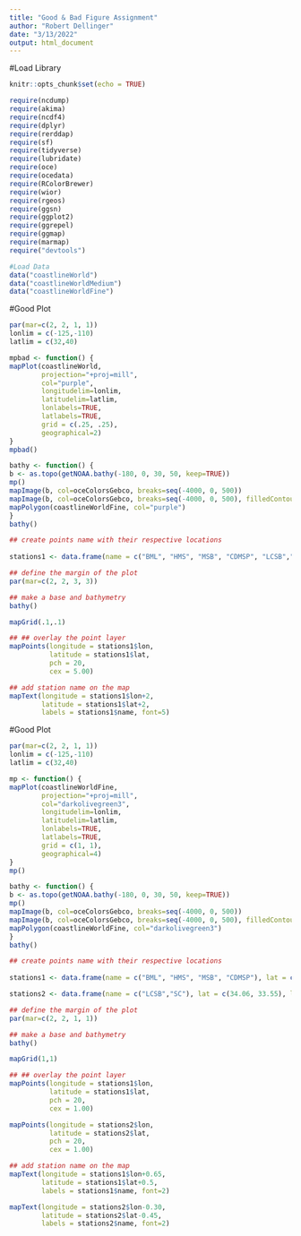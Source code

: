 ```yaml
---
title: "Good & Bad Figure Assignment"
author: "Robert Dellinger"
date: "3/13/2022"
output: html_document
---
```


#Load Library
```r
knitr::opts_chunk$set(echo = TRUE)

require(ncdump)
require(akima)
require(ncdf4)
require(dplyr)
require(rerddap)
require(sf)
require(tidyverse)
require(lubridate)
require(oce)
require(ocedata)
require(RColorBrewer)
require(wior)
require(rgeos)
require(ggsn)
require(ggplot2)
require(ggrepel)
require(ggmap)
require(marmap)
require("devtools")
```


```r
#Load Data
data("coastlineWorld")
data("coastlineWorldMedium")
data("coastlineWorldFine")

```


#Good Plot
```r
par(mar=c(2, 2, 1, 1))
lonlim = c(-125,-110)
latlim = c(32,40)

mpbad <- function() {
mapPlot(coastlineWorld, 
        projection="+proj=mill",
        col="purple", 
        longitudelim=lonlim, 
        latitudelim=latlim,
        lonlabels=TRUE,
        latlabels=TRUE,
        grid = c(.25, .25),
        geographical=2)
}
mpbad()

bathy <- function() {
b <- as.topo(getNOAA.bathy(-180, 0, 30, 50, keep=TRUE))
mp()
mapImage(b, col=oceColorsGebco, breaks=seq(-4000, 0, 500))
mapImage(b, col=oceColorsGebco, breaks=seq(-4000, 0, 500), filledContour = TRUE)
mapPolygon(coastlineWorldFine, col="purple")
}
bathy()

## create points name with their respective locations
  
stations1 <- data.frame(name = c("BML", "HMS", "MSB", "CDMSP", "LCSB","SC"), lat = c(38.33, 36.62, 34.36, 33.59, 34.06, 33.55), lon = c(-123.05, -121.90, -119.44, -117.87, -118.93, -117.80))

## define the margin of the plot
par(mar=c(2, 2, 3, 3))

## make a base and bathymetry
bathy()

mapGrid(.1,.1)

## ## overlay the point layer
mapPoints(longitude = stations1$lon,
          latitude = stations1$lat, 
          pch = 20, 
          cex = 5.00)

## add station name on the map
mapText(longitude = stations1$lon+2,
        latitude = stations1$lat+2,
        labels = stations1$name, font=5)

```

#Good Plot
```r
par(mar=c(2, 2, 1, 1))
lonlim = c(-125,-110)
latlim = c(32,40)

mp <- function() {
mapPlot(coastlineWorldFine, 
        projection="+proj=mill",
        col="darkolivegreen3", 
        longitudelim=lonlim, 
        latitudelim=latlim,
        lonlabels=TRUE,
        latlabels=TRUE,
        grid = c(1, 1),
        geographical=4)
}
mp()

bathy <- function() {
b <- as.topo(getNOAA.bathy(-180, 0, 30, 50, keep=TRUE))
mp()
mapImage(b, col=oceColorsGebco, breaks=seq(-4000, 0, 500))
mapImage(b, col=oceColorsGebco, breaks=seq(-4000, 0, 500), filledContour = TRUE)
mapPolygon(coastlineWorldFine, col="darkolivegreen3")
}
bathy()

## create points name with their respective locations
  
stations1 <- data.frame(name = c("BML", "HMS", "MSB", "CDMSP"), lat = c(38.33, 36.62, 34.36, 33.59), lon = c(-123.05, -121.90, -119.44, -117.87))

stations2 <- data.frame(name = c("LCSB","SC"), lat = c(34.06, 33.55), lon = c(-118.93, -117.80))

## define the margin of the plot
par(mar=c(2, 2, 1, 1))

## make a base and bathymetry
bathy()

mapGrid(1,1)

## ## overlay the point layer
mapPoints(longitude = stations1$lon,
          latitude = stations1$lat, 
          pch = 20, 
          cex = 1.00)

mapPoints(longitude = stations2$lon,
          latitude = stations2$lat, 
          pch = 20, 
          cex = 1.00)

## add station name on the map
mapText(longitude = stations1$lon+0.65,
        latitude = stations1$lat+0.5,
        labels = stations1$name, font=2)

mapText(longitude = stations2$lon-0.30,
        latitude = stations2$lat-0.45,
        labels = stations2$name, font=2)

```



